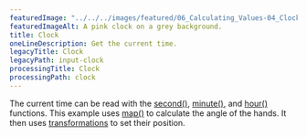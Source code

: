 ---
featuredImage: "../../../images/featured/06_Calculating_Values-04_Clock-thumbnail.png"
featuredImageAlt: A pink clock on a grey background.
title: Clock
oneLineDescription: Get the current time.
legacyTitle: Clock
legacyPath: input-clock
processingTitle: Clock
processingPath: clock
---

The current time can be read with the
<a href="/reference/p5/second/" target="_blank">second()</a>,
<a href="/reference/p5/minute/" target="_blank">minute()</a>,
and <a href="/reference/p5/minute/" target="_blank">hour()</a>
functions. This example uses
<a href="/reference/p5/map/" target="_blank">map()</a>
to calculate the angle of the hands. It then uses
<a href="/reference/#Transform/" target="_blank">transformations</a>
to set their position.